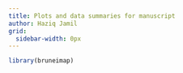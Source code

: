 ```yaml
---
title: Plots and data summaries for manuscript
author: Haziq Jamil
grid:
  sidebar-width: 0px
---
```


```r
library(bruneimap)
```

